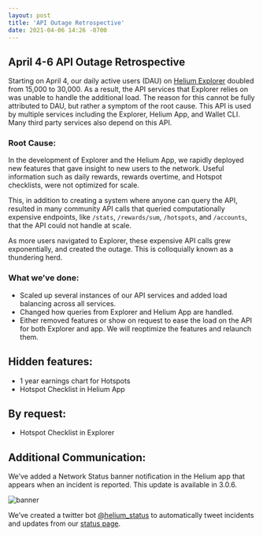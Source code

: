 ```yaml
---
layout: post
title: 'API Outage Retrospective'
date: 2021-04-06 14:26 -0700
---
```


## April 4-6 API Outage Retrospective

Starting on April 4, our daily active users (DAU) on [Helium Explorer](explorer.helium.com) doubled
from 15,000 to 30,000. As a result, the API services that Explorer relies on was unable to handle
the additional load. The reason for this cannot be fully attributed to DAU, but rather a symptom of
the root cause. This API is used by multiple services including the Explorer, Helium App, and Wallet
CLI. Many third party services also depend on this API.

<!--truncate-->

### Root Cause:

In the development of Explorer and the Helium App, we rapidly deployed new features that gave
insight to new users to the network. Useful information such as daily rewards, rewards overtime, and
Hotspot checklists, were not optimized for scale.

This, in addition to creating a system where anyone can query the API, resulted in many community
API calls that queried computationally expensive endpoints, like `/stats`, `/rewards/sum`,
`/hotspots`, and `/accounts`, that the API could not handle at scale.

As more users navigated to Explorer, these expensive API calls grew exponentially, and created the
outage. This is colloquially known as a thundering herd.

### What we’ve done:

- Scaled up several instances of our API services and added load balancing across all services.
- Changed how queries from Explorer and Helium App are handled.
- Either removed features or show on request to ease the load on the API for both Explorer and app.
  We will reoptimize the features and relaunch them.

## Hidden features:

- 1 year earnings chart for Hotspots
- Hotspot Checklist in Helium App

## By request:

- Hotspot Checklist in Explorer

## Additional Communication:

We’ve added a Network Status banner notification in the Helium app that appears when an incident is
reported. This update is available in 3.0.6.

![banner](./banner.png)

We’ve created a twitter bot [@helium_status](https://twitter.com/helium_status) to automatically
tweet incidents and updates from our [status page](status.helium.com).
